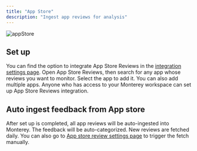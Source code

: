 ```yaml
---
title: "App Store"
description: "Ingest app reviews for analysis"
---
```

![appStore](/images/appStore.png)

## Set up

You can find the option to integrate App Store Reviews in the [integration settings page](https://app.monterey.ai/w/default/settings/integrations/). Open App Store Reviews, then search for any app whose reviews you want to monitor. Select the app to add it. You can also add multiple apps.
Anyone who has access to your Monterey workspace can set up App Store Reviews integration. 


## Auto ingest feedback from App store

After set up is completed, all app reviews will be auto-ingested into Monterey. The feedback will be auto-categorized. New reviews are fetched daily. You can also go to [App store review settings page](https://app.monterey.ai/w/default/settings/integrations/app-store-reviews) to trigger the fetch manually. 

